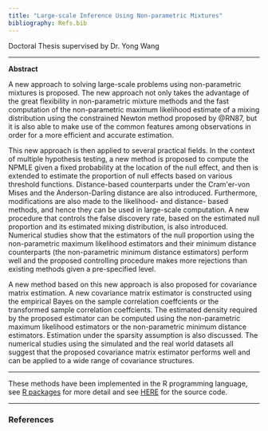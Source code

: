 ```yaml
---
title: "Large-scale Inference Using Non-parametric Mixtures"
bibliography: Refs.bib
---
```


Doctoral Thesis supervised by Dr. Yong Wang

***
**Abstract**

A new approach to solving large-scale problems using non-parametric mixtures is 
proposed. The new approach not only takes the advantage of the great flexibility
in non-parametric mixture methods and the fast computation of the non-parametric
maximum likelihood estimate of a mixing distribution using the constrained 
Newton method proposed by @RN87, but it is also able to make use of the 
common features among observations in order for a more efficient and accurate 
estimation.

This new approach is then applied to several practical fields. In the context of
multiple hypothesis testing, a new method is proposed to compute the NPMLE given
a fixed probability at the location of the null effect, and then is extended to 
estimate the proportion of null effects based on various threshold functions. 
Distance-based counterparts under the Cram\'er-von Mises and the 
Anderson-Darling distance are also introduced. Furthermore, modifications are 
also made to the likelihood- and distance- based methods, and hence they can be 
used in large-scale computation. A new procedure that controls the false 
discovery rate, based on the estimated null proportion and its estimated mixing 
distribution, is also introduced. Numerical studies show that the estimators of 
the null proportion using the non-parametric maximum likelihood estimators and 
their minimum distance counterparts (the non-parametric minimum distance 
estimators) perform well and the proposed controlling procedure makes more 
rejections than existing methods given a pre-specified level.

A new method based on this new approach is also proposed for covariance matrix 
estimation. A new covariance matrix estimator is constructed using the empirical
Bayes on the sample correlation coeffcients or the transformed sample 
correlation coeffcients. The estimated density required by the proposed 
estimator can be computed using the non-parametric maximum likelihood estimators
or the non-parametric minimum distance estimators. Estimation under the sparsity
assumption is also discussed. The numerical studies using the simulated and the
real world datasets all suggest that the proposed covariance matrix estimator 
performs well and can be applied to a wide range of covariance structures.

***

These methods have been implemented in the R programming language, see 
[R packages](./rpackages.html) for more detail and see 
[HERE](https://github.com/xiangjiexue/npfixedcompR) for the source code.

***

### References
